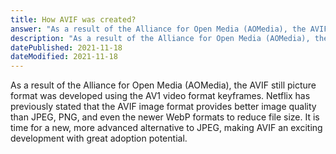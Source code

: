 ```yaml
---
title: How AVIF was created?
answer: "As a result of the Alliance for Open Media (AOMedia), the AVIF still picture format was developed using the AV1 video format keyframes. Netflix has previously stated that the AVIF image format provides better image quality than JPEG, PNG, and even the newer WebP formats to reduce file size. It is time for a new, more advanced alternative to JPEG, making AVIF an exciting development with great adoption potential."
description: "As a result of the Alliance for Open Media (AOMedia), the AVIF still picture format was developed using the AV1 video format keyframes. Netflix has previously stated that the AVIF image format provides better image quality than JPEG, PNG, and even the newer WebP formats to reduce file size. It is time for a new, more advanced alternative to JPEG, making AVIF an exciting development with great adoption potential."
datePublished: 2021-11-18
dateModified: 2021-11-18
---
```


As a result of the Alliance for Open Media (AOMedia), the AVIF still picture format was developed using the AV1 video format keyframes. Netflix has previously stated that the AVIF image format provides better image quality than JPEG, PNG, and even the newer WebP formats to reduce file size. It is time for a new, more advanced alternative to JPEG, making AVIF an exciting development with great adoption potential.
